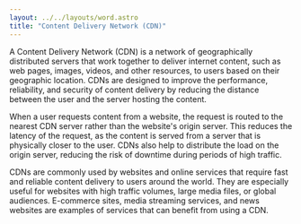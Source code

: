 ```yaml
---
layout: ../../layouts/word.astro
title: "Content Delivery Network (CDN)"
---
```

A Content Delivery Network (CDN) is a network of geographically distributed servers that work together to deliver internet content, such as web pages, images, videos, and other resources, to users based on their geographic location. CDNs are designed to improve the performance, reliability, and security of content delivery by reducing the distance between the user and the server hosting the content.

When a user requests content from a website, the request is routed to the nearest CDN server rather than the website's origin server. This reduces the latency of the request, as the content is served from a server that is physically closer to the user. CDNs also help to distribute the load on the origin server, reducing the risk of downtime during periods of high traffic.

CDNs are commonly used by websites and online services that require fast and reliable content delivery to users around the world. They are especially useful for websites with high traffic volumes, large media files, or global audiences. E-commerce sites, media streaming services, and news websites are examples of services that can benefit from using a CDN.